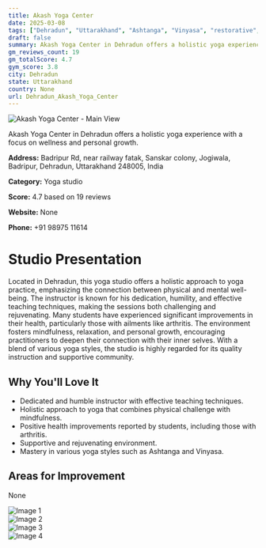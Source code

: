 ```yaml
---
title: Akash Yoga Center
date: 2025-03-08
tags: ["Dehradun", "Uttarakhand", "Ashtanga", "Vinyasa", "restorative", "supportive environment", "holistic approach", "Dehradun"]  
draft: false
summary: Akash Yoga Center in Dehradun offers a holistic yoga experience with a focus on wellness and personal growth.
gm_reviews_count: 19
gm_totalScore: 4.7
gym_score: 3.8
city: Dehradun
state: Uttarakhand
country: None
url: Dehradun_Akash_Yoga_Center
---
```


<div className="aspect-[16/9] relative my-8">
  <img 
    src="https://lh5.googleusercontent.com/p/AF1QipNcXKlIyaeSvMYR-vBdixVdSJ6dE9nG0ZPJjWZX=w1920-h1080-k-no"
    alt="Akash Yoga Center - Main View"
    className="object-cover absolute inset-0 w-full h-full rounded-lg"
  />
</div>

Akash Yoga Center in Dehradun offers a holistic yoga experience with a focus on wellness and personal growth.

**Address:** Badripur Rd, near railway fatak, Sanskar colony, Jogiwala, Badripur, Dehradun, Uttarakhand 248005, India

**Category:** Yoga studio

**Score:** 4.7 based on 19 reviews

**Website:** None

**Phone:** +91 98975 11614

# Studio Presentation

Located in Dehradun, this yoga studio offers a holistic approach to yoga practice, emphasizing the connection between physical and mental well-being. The instructor is known for his dedication, humility, and effective teaching techniques, making the sessions both challenging and rejuvenating. Many students have experienced significant improvements in their health, particularly those with ailments like arthritis. The environment fosters mindfulness, relaxation, and personal growth, encouraging practitioners to deepen their connection with their inner selves. With a blend of various yoga styles, the studio is highly regarded for its quality instruction and supportive community.



## Why You'll Love It

- Dedicated and humble instructor with effective teaching techniques.
- Holistic approach to yoga that combines physical challenge with mindfulness.
- Positive health improvements reported by students, including those with arthritis.
- Supportive and rejuvenating environment.
- Mastery in various yoga styles such as Ashtanga and Vinyasa.

## Areas for Improvement

None

<div className="grid grid-cols-1 xl:grid-cols-2 gap-4 my-8">
<div className="aspect-[4/3] relative"><img src="https://lh5.googleusercontent.com/p/AF1QipP3OwRL0bgHuadOyFwH3gRfwHggmeP11i7EjYUW=w1920-h1080-k-no" alt="Image 1" className="object-cover absolute inset-0 w-full h-full rounded-lg" /></div>
<div className="aspect-[4/3] relative"><img src="https://lh5.googleusercontent.com/p/AF1QipMYTUOz434yssit4FlwnZ7XtxHX0pgT7WZXbLc6=w1920-h1080-k-no" alt="Image 2" className="object-cover absolute inset-0 w-full h-full rounded-lg" /></div>
<div className="aspect-[4/3] relative"><img src="https://lh5.googleusercontent.com/p/AF1QipPcelqha9AnUJf4hkTrJ2eyDNVZooeOzGqo7sWT=w1920-h1080-k-no" alt="Image 3" className="object-cover absolute inset-0 w-full h-full rounded-lg" /></div>
<div className="aspect-[4/3] relative"><img src="https://lh5.googleusercontent.com/p/AF1QipNoy_Yc-pGSxK6S5z3omDX9U9VTOyNlBuDzlDMh=w1920-h1080-k-no" alt="Image 4" className="object-cover absolute inset-0 w-full h-full rounded-lg" /></div>
</div>